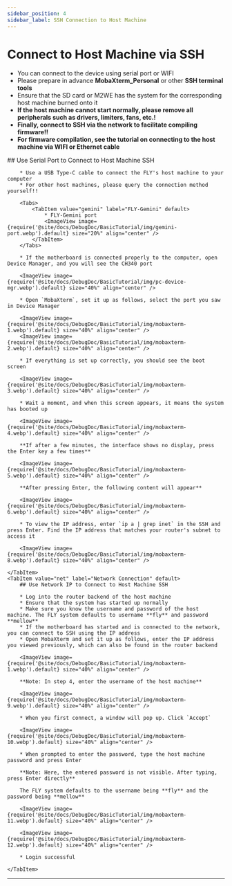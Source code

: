 ```yaml
---
sidebar_position: 4
sidebar_label: SSH Connection to Host Machine
---
```






# Connect to Host Machine via SSH


* You can connect to the device using serial port or WIFI
* Please prepare in advance **MobaXterm_Personal** or other **SSH terminal tools**
* Ensure that the SD card or M2WE has the system for the corresponding host machine burned onto it
* **If the host machine cannot start normally, please remove all peripherals such as drivers, limiters, fans, etc.!**
* **Finally, connect to SSH via the network to facilitate compiling firmware!!**
* **For firmware compilation, see the tutorial on connecting to the host machine via WIFI or Ethernet cable**

<Tabs>
    <TabItem value="serial" label="Serial Port Connection" default>
        ## Use Serial Port to Connect to Host Machine SSH

        * Use a USB Type-C cable to connect the FLY's host machine to your computer
        * For other host machines, please query the connection method yourself!!

        <Tabs>
            <TabItem value="gemini" label="FLY-Gemini" default>
                * FLY-Gemini port
                <ImageView image={require('@site/docs/DebugDoc/BasicTutorial/img/gemini-port.webp').default} size="20%" align="center" />
            </TabItem>
        </Tabs>

        * If the motherboard is connected properly to the computer, open Device Manager, and you will see the CH340 port

        <ImageView image={require('@site/docs/DebugDoc/BasicTutorial/img/pc-device-mgr.webp').default} size="40%" align="center" />

        * Open `MobaXterm`, set it up as follows, select the port you saw in Device Manager

        <ImageView image={require('@site/docs/DebugDoc/BasicTutorial/img/mobaxterm-1.webp').default} size="40%" align="center" />
        <ImageView image={require('@site/docs/DebugDoc/BasicTutorial/img/mobaxterm-2.webp').default} size="40%" align="center" />

        * If everything is set up correctly, you should see the boot screen

        <ImageView image={require('@site/docs/DebugDoc/BasicTutorial/img/mobaxterm-3.webp').default} size="40%" align="center" />

        * Wait a moment, and when this screen appears, it means the system has booted up

        <ImageView image={require('@site/docs/DebugDoc/BasicTutorial/img/mobaxterm-4.webp').default} size="40%" align="center" />

        **If after a few minutes, the interface shows no display, press the Enter key a few times**

        <ImageView image={require('@site/docs/DebugDoc/BasicTutorial/img/mobaxterm-5.webp').default} size="40%" align="center" />

        **After pressing Enter, the following content will appear**

        <ImageView image={require('@site/docs/DebugDoc/BasicTutorial/img/mobaxterm-6.webp').default} size="40%" align="center" />

        * To view the IP address, enter `ip a | grep inet` in the SSH and press Enter. Find the IP address that matches your router's subnet to access it

        <ImageView image={require('@site/docs/DebugDoc/BasicTutorial/img/mobaxterm-8.webp').default} size="40%" align="center" />

    </TabItem>
    <TabItem value="net" label="Network Connection" default>
        ## Use Network IP to Connect to Host Machine SSH

        * Log into the router backend of the host machine
        * Ensure that the system has started up normally
        * Make sure you know the username and password of the host machine. The FLY system defaults to username **fly** and password **mellow**
        * If the motherboard has started and is connected to the network, you can connect to SSH using the IP address
        * Open MobaXterm and set it up as follows, enter the IP address you viewed previously, which can also be found in the router backend

        <ImageView image={require('@site/docs/DebugDoc/BasicTutorial/img/mobaxterm-1.webp').default} size="40%" align="center" />

        **Note: In step 4, enter the username of the host machine**

        <ImageView image={require('@site/docs/DebugDoc/BasicTutorial/img/mobaxterm-9.webp').default} size="40%" align="center" />

        * When you first connect, a window will pop up. Click `Accept`

        <ImageView image={require('@site/docs/DebugDoc/BasicTutorial/img/mobaxterm-10.webp').default} size="40%" align="center" />

        * When prompted to enter the password, type the host machine password and press Enter

        **Note: Here, the entered password is not visible. After typing, press Enter directly**

        The FLY system defaults to the username being **fly** and the password being **mellow**

        <ImageView image={require('@site/docs/DebugDoc/BasicTutorial/img/mobaxterm-11.webp').default} size="40%" align="center" />

        <ImageView image={require('@site/docs/DebugDoc/BasicTutorial/img/mobaxterm-12.webp').default} size="40%" align="center" />

        * Login successful

    </TabItem>
</Tabs>

----